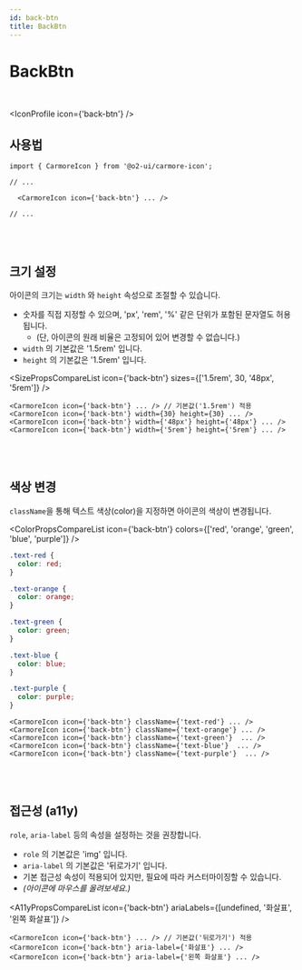 ```yaml
---
id: back-btn
title: BackBtn
---
```




# BackBtn

<br />

<IconProfile icon={'back-btn'} />

## 사용법

```tsx
import { CarmoreIcon } from '@o2-ui/carmore-icon';

// ...

  <CarmoreIcon icon={'back-btn'} ... />

// ...
```

<br />
<br />

## 크기 설정

아이콘의 크기는 `width` 와 `height` 속성으로 조절할 수 있습니다.

- 숫자를 직접 지정할 수 있으며, 'px', 'rem', '%' 같은 단위가 포함된 문자열도 허용됩니다.
  - (단, 아이콘의 원래 비율은 고정되어 있어 변경할 수 없습니다.)
- `width` 의 기본값은 '1.5rem' 입니다.
- `height` 의 기본값은 '1.5rem' 입니다.

<SizePropsCompareList icon={'back-btn'} sizes={['1.5rem', 30, '48px', '5rem']} />

```tsx
<CarmoreIcon icon={'back-btn'} ... /> // 기본값('1.5rem') 적용
<CarmoreIcon icon={'back-btn'} width={30} height={30} ... />
<CarmoreIcon icon={'back-btn'} width={'48px'} height={'48px'} ... />
<CarmoreIcon icon={'back-btn'} width={'5rem'} height={'5rem'} ... />
```

<br />
<br />

## 색상 변경

`className`을 통해 텍스트 색상(color)을 지정하면 아이콘의 색상이 변경됩니다.

<ColorPropsCompareList icon={'back-btn'} colors={['red', 'orange', 'green', 'blue', 'purple']} />

```css
.text-red {
  color: red;
}

.text-orange {
  color: orange;
}

.text-green {
  color: green;
}

.text-blue {
  color: blue;
}

.text-purple {
  color: purple;
}
```

```tsx
<CarmoreIcon icon={'back-btn'} className={'text-red'} ... />
<CarmoreIcon icon={'back-btn'} className={'text-orange'} ... />
<CarmoreIcon icon={'back-btn'} className={'text-green'}  ... />
<CarmoreIcon icon={'back-btn'} className={'text-blue'}  ... />
<CarmoreIcon icon={'back-btn'} className={'text-purple'}  ... />
```

<br />
<br />

## 접근성 (a11y)

`role`, `aria-label` 등의 속성을 설정하는 것을 권장합니다.

- `role` 의 기본값은 'img' 입니다.
- `aria-label` 의 기본값은 '뒤로가기' 입니다.
- 기본 접근성 속성이 적용되어 있지만, 필요에 따라 커스터마이징할 수 있습니다.
- _(아이콘에 마우스를 올려보세요.)_

<A11yPropsCompareList icon={'back-btn'} ariaLabels={[undefined, '화살표', '왼쪽 화살표']} />

```tsx
<CarmoreIcon icon={'back-btn'} ... /> // 기본값('뒤로가기') 적용
<CarmoreIcon icon={'back-btn'} aria-label={'화살표'} ... />
<CarmoreIcon icon={'back-btn'} aria-label={'왼쪽 화살표'} ... />
```
